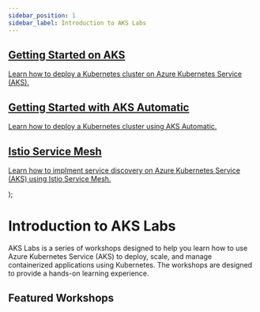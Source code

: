 ```yaml
---
sidebar_position: 1
sidebar_label: Introduction to AKS Labs
---
```




  <article className="margin-top--lg">
    <section className="row list">
        <article className="col col--6 margin-bottom--lg">
          <a className="pagination-nav__link card padding--lg cardContainer" 
          href="/docs/getting-started/getting-started-with-k8s-on-aks">
            <h2 className="text--truncate cardTitle" title="Getting Started on AKS">
           Getting Started on AKS
            </h2>
            <p className="cardDescription">
              Learn how to deploy a Kubernetes cluster on Azure Kubernetes Service (AKS). </p>
          </a>
        </article>
        <article className="col col--6 margin-bottom--lg">
          <a className="pagination-nav__link card padding--lg cardContainer" 
          href="/docs/getting-started/getting-started-with-aks-automatic">
            <h2 className="text--truncate cardTitle">
            Getting Started with AKS Automatic
            </h2>
            <p className="cardDescription">
              Learn how to deploy a Kubernetes cluster using AKS Automatic. </p>
          </a>
        </article>
        <article className="col col--6 margin-bottom--lg">
          <a className="pagination-nav__link card padding--lg cardContainer" 
          href="/docs/networking/istio-lab">
            <h2 className="text--truncate cardTitle">
            Istio Service Mesh
            </h2>
            <p className="cardDescription">
              Learn how to implment service discovery on Azure Kubernetes Service (AKS) using Istio Service Mesh. </p>
          </a>
        </article>
    </section>
  </article>
);

# Introduction to AKS Labs

AKS Labs is a series of workshops designed to help you learn how to use Azure Kubernetes Service (AKS) to deploy, scale, and manage containerized applications using Kubernetes. The workshops are designed to provide a hands-on learning experience.

## Featured Workshops

<HighlightedWorkshops />
